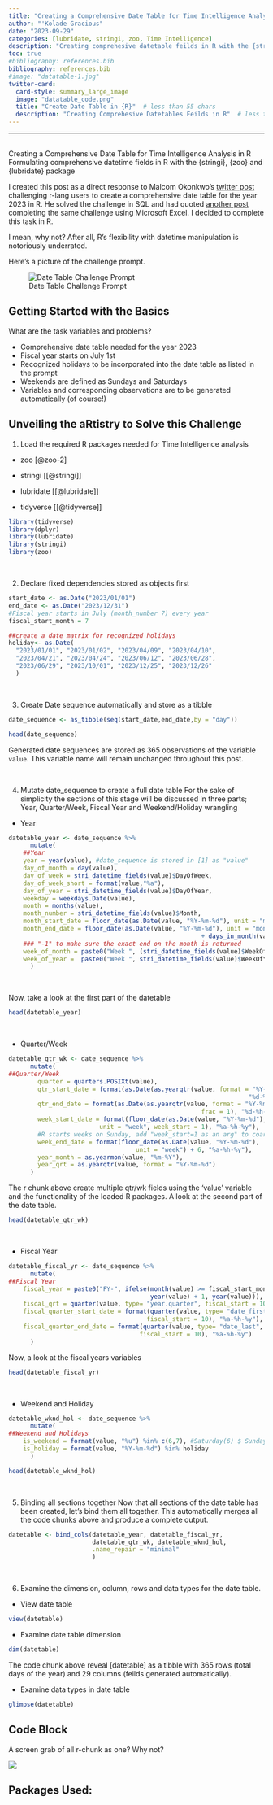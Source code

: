 ```yaml
---
title: "Creating a Comprehensive Date Table for Time Intelligence Analysis in R"
author: "'Kolade Gracious"
date: "2023-09-29"
categories: [lubridate, stringi, zoo, Time Intelligence]
description: "Creating comprehesive datetable feilds in R with the {stringi}, {zoo} and {lubridate} packages"
toc: true
#bibliography: references.bib
bibliography: references.bib
#image: "datatable-1.jpg"
twitter-card:
  card-style: summary_large_image
  image: "datatable_code.png"
  title: "Create Date Table in {R}"  # less than 55 chars
  description: "Creating Comprehesive Datetables Feilds in R"  # less than 125 chars
---
```


------------------------------------------------------------------------

<br> Creating a Comprehensive Date Table for Time Intelligence Analysis in R Formulating comprehensive datetime fields in R with the {stringi}, {zoo} and {lubridate} package

I created this post as a direct response to Malcom Okonkwo's [twitter post](https://x.com/malcom_okonkwo/status/1706265412395041188?s=20) challenging r-lang users to create a comprehensive date table for the year 2023 in R. He solved the challenge in SQL and had quoted [another post](https://x.com/Olaoluwa__Mercy/status/1706206895508201668?s=20) completing the same challenge using Microsoft Excel. I decided to complete this task in R.

I mean, why not? After all, R's flexibility with datetime manipulation is notoriously underrated.

Here's a picture of the challenge prompt.

![Date Table Challenge Prompt](datetimeprompt.jpg){fig-align="center"}

## Getting Started with the Basics

What are the task variables and problems?

-   Comprehensive date table needed for the year 2023
-   Fiscal year starts on July 1st
-   Recognized holidays to be incorporated into the date table as listed in the prompt
-   Weekends are defined as Sundays and Saturdays
-   Variables and corresponding observations are to be generated automatically (of course!)

## Unveiling the aRtistry to Solve this Challenge

1.  Load the required R packages needed for Time Intelligence analysis

-   zoo [@zoo-2]

-   stringi \[[@stringi]\]

-   lubridate \[[@lubridate]\]

-   tidyverse \[[@tidyverse]\]

```r
library(tidyverse)
library(dplyr)
library(lubridate)
library(stringi)
library(zoo)
```

<br>

2.  Declare fixed dependencies stored as objects first

```r
start_date <- as.Date("2023/01/01")
end_date <- as.Date("2023/12/31")
#Fiscal year starts in July (month_number 7) every year
fiscal_start_month = 7 

##create a date matrix for recognized holidays
holiday<- as.Date(
  "2023/01/01", "2023/01/02", "2023/04/09", "2023/04/10", 
  "2023/04/21", "2023/04/24", "2023/06/12", "2023/06/28", 
  "2023/06/29", "2023/10/01", "2023/12/25", "2023/12/26"
  )

```

<br>

3.  Create Date sequence automatically and store as a tibble

```r
date_sequence <- as_tibble(seq(start_date,end_date,by = "day"))
```

```r
head(date_sequence)
```

::: callout-note
Generated date sequences are stored as 365 observations of the variable `value`. This variable name will remain unchanged throughout this post.
:::

<br>

4.  Mutate date_sequence to create a full date table For the sake of simplicity the sections of this stage will be discussed in three parts; Year, Quarter/Week, Fiscal Year and Weekend/Holiday wrangling

-   Year

```r
datetable_year <- date_sequence %>% 
      mutate(
    ##Year
    year = year(value), #date_sequence is stored in [1] as "value"
    day_of_month = day(value),
    day_of_week = stri_datetime_fields(value)$DayOfWeek,
    day_of_week_short = format(value,"%a"),
    day_of_year = stri_datetime_fields(value)$DayOfYear,
    weekday = weekdays.Date(value),
    month = months(value),
    month_number = stri_datetime_fields(value)$Month,
    month_start_date = floor_date(as.Date(value, "%Y-%m-%d"), unit = "month"),
    month_end_date = floor_date(as.Date(value, "%Y-%m-%d"), unit = "month") 
                                                     + days_in_month(value)-1, 
    ### "-1" to make sure the exact end on the month is returned
    week_of_month = paste0("Week ", (stri_datetime_fields(value)$WeekOfMonth)),
    week_of_year =  paste0("Week ", stri_datetime_fields(value)$WeekOfYear)
      )
```

<br>

Now, take a look at the first part of the datetable

```r
head(datetable_year)
```

<br>

-   Quarter/Week

```r

datetable_qtr_wk <- date_sequence %>% 
      mutate(
##Quarter/Week
        quarter = quarters.POSIXt(value),
        qtr_start_date = format(as.Date(as.yearqtr(value, format = "%Y-%m-%d")),
                                                                  "%d-%h-%Y"),
        qtr_end_date = format(as.Date(as.yearqtr(value, format = "%Y-%m-%d"), 
                                                     frac = 1), "%d-%h-%Y"),
        week_start_date = format(floor_date(as.Date(value, "%Y-%m-%d"), 
                         unit = "week", week_start = 1), "%a-%h-%y"),
        #R starts weeks on Sunday, add "week_start=1 as an arg" to coarse to Monday
        week_end_date = format(floor_date(as.Date(value, "%Y-%m-%d"), 
                                   unit = "week") + 6, "%a-%h-%y"),
        year_month = as.yearmon(value, "%m-%Y"),
        year_qrt = as.yearqtr(value, format = "%Y-%m-%d")
      )
```

The r chunk above create multiple qtr/wk fields using the 'value' variable and the functionality of the loaded R packages. A look at the second part of the date table.

```r
head(datetable_qtr_wk)
```

<br>

-   Fiscal Year

```r
datetable_fiscal_yr <- date_sequence %>% 
      mutate(
##Fiscal Year
    fiscal_year = paste0("FY-", ifelse(month(value) >= fiscal_start_month, 
                                       year(value) + 1, year(value))),
    fiscal_qrt = quarter(value, type= "year.quarter", fiscal_start = 10),
    fiscal_quarter_start_date = format(quarter(value, type= "date_first", 
                                      fiscal_start = 10), "%a-%h-%y"),
    fiscal_quarter_end_date = format(quarter(value, type= "date_last", 
                                    fiscal_start = 10), "%a-%h-%y")
      )
```

Now, a look at the fiscal years variables

```r
head(datetable_fiscal_yr)
```

<br>

-   Weekend and Holiday

```r
datetable_wknd_hol <- date_sequence %>% 
      mutate(
##Weekend and Holidays
    is_weekend = format(value, "%u") %in% c(6,7), #Saturday(6) $ Sunday(7)
    is_holiday = format(value, "%Y-%m-%d") %in% holiday
      )

head(datetable_wknd_hol)
```

<br>

5.  Binding all sections together Now that all sections of the date table has been created, let's bind them all together. This automatically merges all the code chunks above and produce a complete output.

```r
datetable <- bind_cols(datetable_year, datetable_fiscal_yr, 
                       datetable_qtr_wk, datetable_wknd_hol,
                       .name_repair = "minimal"
                       )

```

<br>

6.  Examine the dimension, column, rows and data types for the date table.

-   View date table

```r
view(datetable)
```

-   Examine date table dimension

```r
dim(datetable)
```

The code chunk above reveal \[datetable\] as a tibble with 365 rows (total days of the year) and 29 columns (feilds generated automatically).

-   Examine data types in date table

```r
glimpse(datetable)
```

## Code Block

A screen grab of all r-chunk as one? Why not?

![](datetable_code.png){fig-align="center"}

## Packages Used:
